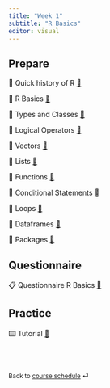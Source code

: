 ```yaml
---
title: "Week 1"
subtitle: "R Basics"
editor: visual
---
```



## Prepare

📖 Quick history of R [🔗](/contents/week-1/00_History_of_R.qmd)

📖 R Basics [🔗](/contents/week-1/01_R_Basics.qmd)

📖 Types and Classes [🔗](/contents/week-1/02_R_Types_Classes.qmd)

📖 Logical Operators [🔗](/contents/week-1/03_Logical_Ops.qmd)

📖 Vectors [🔗](/contents/week-1/04_Vectors.qmd)

📖 Lists [🔗](/contents/week-1/05_Lists.qmd)

📖 Functions [🔗](/contents/week-1/06_Functions.qmd)

📖 Conditional Statements [🔗](/contents/week-1/07_If_Else.qmd)

📖 Loops [🔗](/contents/week-1/08_Loops.qmd)

📖 Dataframes [🔗](/contents/week-1/09_Dataframes.qmd)

📖 Packages [🔗](/contents/week-1/10_Packages.qmd)

## Questionnaire

📋 Questionnaire R Basics [🔗](/questionnaire/qcm-week-1.qmd)

## Practice

⌨️ Tutorial [🔗](/labs/lab-week-1.qmd)

<br><br>

::: {style="font-size: 0.875em;"}
Back to [course schedule](/ "Course schedule") ⏎
:::